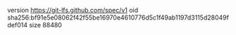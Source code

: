 version https://git-lfs.github.com/spec/v1
oid sha256:bf91e5e08062f42f55be16970e4610776d5c1f49ab1197d3115d28049fdef014
size 88480
